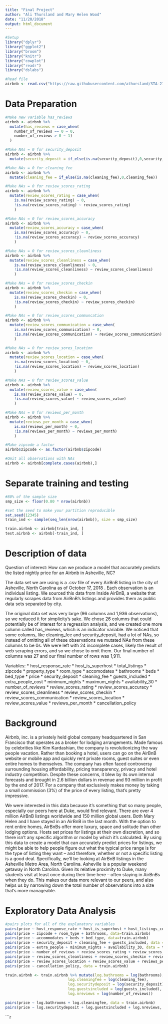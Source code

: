 ```yaml
---
title: "Final Project"
author: "Ali Thursland and Mary Helen Wood"
date: "11/20/2018"
output: html_document
---
```


```r
#Setup
library("dplyr")
library("ggplot2")
library("broom")
library("knitr")
library("cowplot")
library("readr")
library("dslabs")
```

```r
#Read file
airbnb <- read.csv("https://raw.githubusercontent.com/athursland/STA-210/master/airbnb.csv?fbclid=IwAR0ffZSvoMPWxJjX-a4gWp2UlripEqAK0NJtu2ioHgmG0uWjCm20Hse8pNw")
```

# Data Preparation

```r
#Make new variable has_reviews
airbnb <- airbnb %>% 
  mutate(has_reviews = case_when( 
    number_of_reviews == 0 ~ 0, 
    number_of_reviews > 0 ~ 1)
  )

#Make NAs = 0 for security_deposit
airbnb <- airbnb %>% 
  mutate(security_deposit = if_else(is.na(security_deposit),0,security_deposit))

#Make NAs = 0 for cleaning_fee
airbnb <- airbnb %>% 
  mutate(cleaning_fee = if_else(is.na(cleaning_fee),0,cleaning_fee))

#Make NAs = 0 for review_scores_rating
airbnb <- airbnb %>% 
  mutate(review_scores_rating = case_when(
    is.na(review_scores_rating) ~ 0, 
    !is.na(review_scores_rating) ~ review_scores_rating)
    )

#Make NAs = 0 for review_scores_accuracy
airbnb <- airbnb %>% 
  mutate(review_scores_accuracy = case_when(
    is.na(review_scores_accuracy) ~ 0, 
    !is.na(review_scores_accuracy) ~ review_scores_accuracy)
    )

#Make NAs = 0 for review_scores_cleanliness
airbnb <- airbnb %>% 
  mutate(review_scores_cleanliness = case_when( 
    is.na(review_scores_cleanliness) ~ 0, 
    !is.na(review_scores_cleanliness) ~ review_scores_cleanliness)
    )

#Make NAs = 0 for review_scores_checkin
airbnb <- airbnb %>% 
  mutate(review_scores_checkin = case_when( 
    is.na(review_scores_checkin) ~ 0, 
    !is.na(review_scores_checkin) ~ review_scores_checkin)
    )

#Make NAs = 0 for review_scores_communcation
airbnb <- airbnb %>% 
  mutate(review_scores_communication = case_when( 
    is.na(review_scores_communication) ~ 0, 
    !is.na(review_scores_communication) ~ review_scores_communication)
    )

#Make NAs = 0 for review_sores_location 
airbnb <- airbnb %>% 
  mutate(review_scores_location = case_when( 
    is.na(review_scores_location) ~ 0, 
    !is.na(review_scores_location) ~ review_scores_location)
    )

#Make NAs = 0 for review_scores_value
airbnb <- airbnb %>% 
  mutate(review_scores_value = case_when( 
    is.na(review_scores_value) ~ 0, 
    !is.na(review_scores_value) ~ review_scores_value)
    )

#Make NAs = 0 for reviews_per_month
airbnb <- airbnb %>% 
  mutate(reviews_per_month = case_when( 
    is.na(reviews_per_month) ~ 0, 
    !is.na(reviews_per_month) ~ reviews_per_month)
    )
```

```r
#Make zipcode a factor
airbnb$zipcode <- as.factor(airbnb$zipcode)
```

```r
#Omit all observations with NAs 
airbnb <- airbnb[complete.cases(airbnb),]
```

# Separate training and testing

```r
#80% of the sample size
smp_size <- floor(0.80 * nrow(airbnb))

#set the seed to make your partition reproducible
set.seed(12345)
train_ind <- sample(seq_len(nrow(airbnb)), size = smp_size)

train.airbnb <- airbnb[train_ind, ]
test.airbnb <- airbnb[-train_ind, ]
```

# Description of data

Question of interest: How can we produce a model that accurately predicts the listed nightly price for an Airbnb in Asheville, NC?

  The data set we are using is a .csv file of every AirBnB listing in the city of Asheville, North Carolina as of October 17, 2018 . Each observation is an individual listing. We sourced this data from Inside AirBnB, a website that regularly scrapes data from AirBnB’s listings and provides them as public data sets separated by city.

  The original data set was very large (96 columns and 1,936 observations), so we reduced it for simplicity’s sake. We chose 26 columns that could potentially be of interest for a regression analysis, and we created one more column called has_reviews, which is an indicator variable. We noticed that some columns, like cleaning_fee and security_deposit, had a lot of NAs, so instead of omitting all of these observations we mutated NAs from these columns to be 0s. We were left with 24 incomplete cases, likely the result of web scraping errors, and so we chose to omit them. Our final number of columns was 27 and our final number of rows was 1,911. 

Variables: 
* host_response_rate
* host_is_superhost
* total_listings
* zipcode
* property_type
* room_type
* accomodates
* bathrooms
* beds
* bed_type
* price
* security_deposit
* cleaning_fee
* guests_included 
* extra_people_cost
* minimum_nights
* maximum_nights
* availability_30
* number_of_reviews
* review_scores_rating
* review_scores_accuracy
* review_scores_cleanliness
* review_scores_checkin
* review_scores_communication
* review_scores_location
* review_scores_value
* reviews_per_month
* cancellation_policy

# Background

Airbnb, inc. is a privately held global company headquartered in San Francisco that operates as a broker for lodging arrangements. Made famous by celebrities like Kim Kardashian, the company is revolutionizing the way people vacation. Rather than booking a hotel, users can go on the AirBnB website or mobile app and quickly rent private rooms, guest suites or even entire homes to themselves. The company has often faced controversy surrounding housing affordability, pricing transparency, privacy and hotel industry competition. Despite these concerns, it blew by its own internal forecasts and brought in 2.6 billion dollars in revenue and 93 million in profit by the end of 2017. For a company that exclusively makes money by taking a small commission (3%) of the price of every listing, that’s pretty impressive.
  
  We were interested in this data because it’s something that so many people, especially our peers here at Duke, would find relevant. There are over 4 million AirBnB listings worldwide and 150 million global users. Both Mary Helen and I have stayed in an AirBnB in the last month. With the option to rent entire homes, AirBnBs offer more luxury, space and solitude than other lodging options. Hosts set prices for listings at their own discretion, and so there isn’t any specific algorithm or model by which it’s calculated. By using this data to create a model that can accurately predict prices for listings, we might be able to help people figure out what the typical price range is for the type of listing they want – and therefore, whether or not a specific listing is a good deal. Specifically, we’ll be looking at AirBnB listings in the Asheville Metro Area, North Carolina. Asheville is a popular weekend getaway in North Carolina. Given its relative proximity to Duke, many students visit at least once during their time here – often staying in AirBnBs when they do. This makes our data more relevant to our peers, and also helps us by narrowing down the total number of observations into a size that’s more manageable.

# Exploratory Data Analysis

```r
#pairs plots for all of the explanatory variables
pairs(price ~ host_response_rate + host_is_superhost + host_listings_count, data=train.airbnb)
pairs(price ~ zipcode + room_type + bathrooms, data=train.airbnb)
pairs(price ~ accommodates + beds + bed_type, data=train.airbnb)
pairs(price ~ security_deposit + cleaning_fee + guests_included, data = train.airbnb)
pairs(price ~ extra_people + minimum_nights + availability_30, data = train.airbnb)
pairs(price ~ number_of_reviews + review_scores_rating + review_scores_accuracy, data = train.airbnb)
pairs(price ~ review_scores_cleanliness + review_scores_checkin + review_scores_communication, data = train.airbnb)
pairs(price ~ review_scores_location + review_scores_value + reviews_per_month, data = train.airbnb)
pairs(price ~ cancellation_policy, data = train.airbnb)
```

```r
train.airbnb <- train.airbnb %>% mutate(log.bathrooms = log(bathrooms),
                            log.cleaningfee = log(cleaning_fee),
                            log.securitydeposit = log(security_deposit),
                            log.guestsincluded = log(guests_included),
                            log.nreviews = log(number_of_reviews))
```

```r
pairs(price ~ log.bathrooms + log.cleaningfee, data = train.airbnb)
pairs(price ~ log.securitydeposit + log.guestsincluded + log.nreviews, data = train.airbnb)
```

```r


